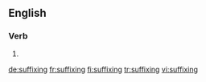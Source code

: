 ==English==

===Verb===
{{head|en}}

# {{present participle of|suffix|lang=en}}

[[de:suffixing]]
[[fr:suffixing]]
[[fi:suffixing]]
[[tr:suffixing]]
[[vi:suffixing]]